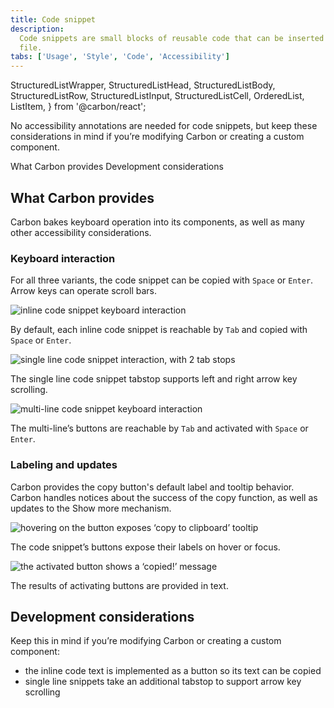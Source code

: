 ```yaml
---
title: Code snippet
description:
  Code snippets are small blocks of reusable code that can be inserted in a code
  file.
tabs: ['Usage', 'Style', 'Code', 'Accessibility']
---
```


  StructuredListWrapper,
  StructuredListHead,
  StructuredListBody,
  StructuredListRow,
  StructuredListInput,
  StructuredListCell,
  OrderedList,
  ListItem,
} from '@carbon/react';

<PageDescription>

No accessibility annotations are needed for code snippets, but keep these
considerations in mind if you’re modifying Carbon or creating a custom
component.

</PageDescription>

<AnchorLinks>
  <AnchorLink>What Carbon provides</AnchorLink>
  <AnchorLink>Development considerations</AnchorLink>
</AnchorLinks>

## What Carbon provides

Carbon bakes keyboard operation into its components, as well as many other
accessibility considerations.

### Keyboard interaction

For all three variants, the code snippet can be copied with `Space` or `Enter`.
Arrow keys can operate scroll bars.

<Row>
<Column colLg={8}>

![inline code snippet keyboard interaction](images/code-snippet-accessibility-1.png)

</Column>
</Row>

By default, each inline code snippet is reachable by `Tab` and copied with
`Space` or `Enter`.

<Row>
<Column colLg={8}>

![single line code snippet interaction, with 2 tab stops](images/code-snippet-accessibility-2.png)

</Column>
</Row>

The single line code snippet tabstop supports left and right arrow key
scrolling.

<Row>
<Column colLg={8}>

![multi-line code snippet keyboard interaction](images/code-snippet-accessibility-3.png)

</Column>
</Row>

The multi-line’s buttons are reachable by `Tab` and activated with `Space` or
`Enter`.

### Labeling and updates

Carbon provides the copy button's default label and tooltip behavior. Carbon
handles notices about the success of the copy function, as well as updates to
the Show more mechanism.

<Row>
<Column colLg={8}>

![hovering on the button exposes ‘copy to clipboard’ tooltip](images/code-snippet-accessibility-4.png)

</Column>
</Row>

The code snippet’s buttons expose their labels on hover or focus.

<Row>
<Column colLg={8}>

![the activated button shows a ‘copied!’ message](images/code-snippet-accessibility-5.png)

</Column>
</Row>

The results of activating buttons are provided in text.

## Development considerations

Keep this in mind if you’re modifying Carbon or creating a custom component:

- the inline code text is implemented as a button so its text can be copied
- single line snippets take an additional tabstop to support arrow key scrolling

